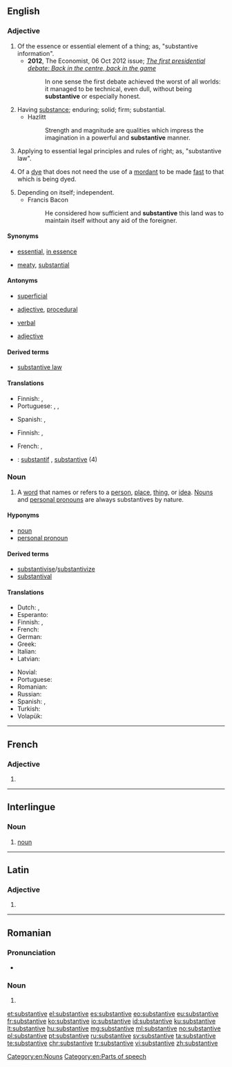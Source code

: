 ==English==
{{wikipedia}}

===Adjective===
{{en-adj}}

# Of the essence or essential element of a thing; as, "substantive information".
#*'''2012''', The Economist, 06 Oct 2012 issue; ''[http://www.economist.com/node/21564222 The first presidential debate: Back in the centre, back in the game]''
#*:In one sense the first debate achieved the worst of all worlds: it managed to be technical, even dull, without being '''substantive''' or especially honest.
# Having [[substance]]; enduring; solid; firm; substantial.
#* Hazlitt
#*: Strength and magnitude are qualities which impress the imagination in a powerful and '''substantive''' manner.
# {{context|legal|lang=en}} Applying to essential legal principles and rules of right; as, "substantive law".
# {{context|chemistry|lang=en}} Of a [[dye]] that does not need the use of a [[mordant]] to be made [[fast]] to that which is being dyed.
# Depending on itself; independent.
#* Francis Bacon
#*: He considered how sufficient and '''substantive''' this land was to maintain itself without any aid of the foreigner.

====Synonyms====
* {{sense|of the essential element}} [[essential]], [[in essence]]
* {{sense|having substance}} [[meaty]], [[substantial]]

====Antonyms====
* {{sense|having substance}} [[superficial]]
* {{sense|legal}} [[adjective]], [[procedural]]
* [[verbal]]
* {{sense|of a dye that does not need the use of a mordant}} [[adjective]]

====Derived terms====
* [[substantive law]]

====Translations====
{{trans-top|of the essence or essential element of a thing}}
* Finnish: {{t-|fi|oleellinen}}, {{t-|fi|olennainen}}
* Portuguese: {{t+|pt|substantivo}}, {{t+|pt|substancial}}, {{t+|pt|essencial}}
{{trans-mid}}
* Spanish: {{t+|es|sustantivo}}, {{t-|es|sustancial}}
{{trans-bottom}}

{{trans-top|having substance and prompting thought}}
* Finnish: {{t-|fi|oleellinen}}, {{t-|fi|olennainen}}
{{trans-mid}}
{{trans-bottom}}

{{trans-top|''(law)''}}
{{trans-mid}}
{{trans-bottom}}

{{trans-top|of a dye that does not need the use of a mordant}}
* French: {{t+|fr|direct}}, {{t+|fr|substantif}}
{{trans-mid}}
{{trans-bottom}}

{{checktrans-top}}
* {{ttbc|fr}}: [[substantif]] {{g|m}}, [[substantive#French|substantive]] {{g|f}} (4)
{{trans-bottom}}

===Noun===
{{en-noun}}

# {{context|grammar|lang=en}} A [[word]] that names or refers to a [[person]], [[place]], [[thing]], or [[idea]]. [[noun|Nouns]] and [[personal pronoun]]s are always substantives by nature.

====Hyponyms====
* [[noun]]
* [[personal pronoun]]

====Derived terms====
* [[substantivise]]/[[substantivize]]
* [[substantival]]

====Translations====
{{trans-top|grammar}}
* Dutch: {{t+|nl|zelfstandig naamwoord|n}}, {{t+|nl|substantief|n}}
* Esperanto: {{t+|eo|substantivo}}
* Finnish: {{t+|fi|substantiivi}}, {{t+|fi|nimisana}}
* French: {{t+|fr|substantif|m}}
* German: {{t+|de|Substantiv|n}}
* Greek: {{t+|el|όνομα|tr=ónoma|n}}
* Italian: {{t+|it|sostantivo|m}}
* Latvian: {{t+|lv|lietvārds|m}}
{{trans-mid}}
* Novial: {{tø|nov|substantive}}
* Portuguese: {{t+|pt|substantivo}}
* Romanian: {{t+|ro|substantiv|n}}
* Russian: {{t+|ru|имя существительное|n|tr=ímja suščestvítelʹnoje|sc=Cyrl}}
* Spanish: {{t+|es|substantivo|m}}, {{t+|es|sustantivo|m}}
* Turkish: {{t+|tr|isim}}
* Volapük: {{t+|vo|subsat}}
{{trans-bottom}}

[[Category:en:Nouns]]
[[Category:en:Parts of speech]]

----

==French==

===Adjective===
{{fr-adj-form}}

# {{feminine of|substantif|lang=fr}}

----

==Interlingue==

===Noun===
{{head|ie|noun}}

# [[noun]]

----

==Latin==

===Adjective===
{{la-adj-form|substantīve}}

# {{inflection of|substantīvus||voc|m|s|lang=la}}

----

==Romanian==

===Pronunciation===
* {{IPA|[sub.stanˈti.ve]|lang=ro}}

===Noun===
{{head|ro}}

# {{plural of|substantiv|lang=ro}}

[[et:substantive]]
[[el:substantive]]
[[es:substantive]]
[[eo:substantive]]
[[eu:substantive]]
[[fr:substantive]]
[[ko:substantive]]
[[io:substantive]]
[[id:substantive]]
[[ku:substantive]]
[[lt:substantive]]
[[hu:substantive]]
[[mg:substantive]]
[[ml:substantive]]
[[no:substantive]]
[[pl:substantive]]
[[pt:substantive]]
[[ru:substantive]]
[[sv:substantive]]
[[ta:substantive]]
[[te:substantive]]
[[chr:substantive]]
[[tr:substantive]]
[[vi:substantive]]
[[zh:substantive]]